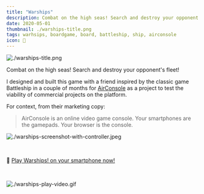 ```yaml
---
title: "Warships"
description: Combat on the high seas! Search and destroy your opponent's fleet!
date: 2020-05-01
thumbnail: ./warships-title.png
tags: warhsips, boardgame, board, battleship, ship, airconsole
icon: 🚢
---
```


![./warships-title.png](./warships-title.png)

Combat on the high seas! Search and destroy your opponent's fleet!

I designed and built this game with a friend inspired by the classic game Battleship in a couple of months for [AirConsole](https://www.airconsole.com/) as a project to test the viability of commercial projects on the platform.

For context, from their marketing copy:

> AirConsole is an online video game console.
> Your smartphones are the gamepads.
> Your browser is the console.

![./warships-screenshot-with-controller.jpeg](./warships-screenshot-with-controller.jpeg)

<br />

📱 [Play Warships! on your smartphone now!](https://www.airconsole.com/play/battle-games/warships)

<br />

![./warships-play-video.gif](./warships-play-video.gif)

